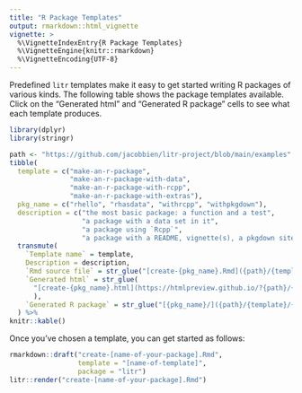 ```yaml
---
title: "R Package Templates"
output: rmarkdown::html_vignette
vignette: >
  %\VignetteIndexEntry{R Package Templates}
  %\VignetteEngine{knitr::rmarkdown}
  %\VignetteEncoding{UTF-8}
---
```


Predefined `litr` templates make it easy to get started writing R packages of various kinds.  The following table shows the package templates available.  Click on the "Generated html" and "Generated R package" cells to see what each template produces.

```r
library(dplyr)
library(stringr)
```

```r
path <- "https://github.com/jacobbien/litr-project/blob/main/examples"
tibble(
  template = c("make-an-r-package", 
               "make-an-r-package-with-data",
               "make-an-r-package-with-rcpp",
               "make-an-r-package-with-extras"),
  pkg_name = c("rhello", "rhasdata", "withrcpp", "withpkgdown"),
  description = c("the most basic package: a function and a test",
                  "a package with a data set in it",
                  "a package using `Rcpp`",
                  "a package with a README, vignette(s), a pkgdown site, and a hex sticker")) %>% 
  transmute(
    `Template name` = template,
    Description = description,
    `Rmd source file` = str_glue("[create-{pkg_name}.Rmd]({path}/{template}/create-{pkg_name}.Rmd)"),
    `Generated html` = str_glue(
      "[create-{pkg_name}.html](https://htmlpreview.github.io/?{path}/{template}/create-{pkg_name}.html)"
      ),
    `Generated R package` = str_glue("[{pkg_name}/]({path}/{template}/{pkg_name})")
  ) %>% 
knitr::kable()
```

Once you've chosen a template, you can get started as follows:

```r
rmarkdown::draft("create-[name-of-your-package].Rmd",
                 template = "[name-of-template]",
                 package = "litr")
litr::render("create-[name-of-your-package].Rmd")
```
